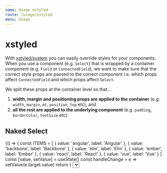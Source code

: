 ```yaml
---
name: Usage xstyled
route: /usage/xstyled
menu: Usage
---
```




# xstyled

With [xstyled/system](https://www.smooth-code.com/open-source/xstyled/docs/system-props/) you can easily override styles for your components. When you use a component (e.g. `Select`) that is wrapped by a container component (e.g. `Field` or `ConnectedField`), we want to make sure that the correct style props are passed to the correct component i.e. which props affect `ConnectedField` and which props affect `Select`.

We split these props at the container level so that…

1. **width, margin and positioning props are applied to the container** (e.g. `width`, `margin`, `mt`, `position`, `top` etc), and
2. **all the rest are applied to the underlying component** (e.g. `padding`, `borderColor`, `fontSize` etc).

## Naked Select

<Playground>
  {() => {
    const ITEMS = [
      { value: 'angular', label: 'Angular' },
      { value: 'backbone', label: 'Backbone' },
      { value: 'elm', label: 'Elm' },
      { value: 'ember', label: 'Ember' },
      { value: 'react', label: 'React' },
      { value: 'vue', label: 'Vue' }
    ]
    const [value, setValue] = useState()
    const handleChange = e => setValue(e.target.value)
    return (
      <Select
        options={ITEMS}
        name="default"
        onChange={handleChange}
        value={value}
        mt={50}
        width={150}
        height="auto"
        borderColor="papayaWhip"
        borderWidth={2}
        borderRadius={15}
        padding={50}
      />
    )
  }}
</Playground>

## Connected Select

<Playground>
  {() => {
    // Data
    const networks = [
      { value: 'behance', label: 'Behance' },
      { value: 'dribbble', label: 'Dribbble' },
      { value: 'facebook', label: 'Facebook' },
      { value: 'github', label: 'Github' },
      { value: 'instagram', label: 'Instagram' },
      { value: 'linkedin', label: 'Linkedin' },
      { value: 'stackoverflow', label: 'Stack Overflow' },
      { value: 'twitter', label: 'Twitter' },
      { value: 'xing', label: 'Xing' },
      { value: 'youtube', label: 'Youtube' }
    ]
    // Render
    return (
      <Form
        initialValues={{}}
        onSubmit={console.debug}
        validate={values => {
          let errors = {}
          if (!values.lastName) {
            errors.lastName = 'Required'
          }
          return errors
        }}
        render={({ form, handleSubmit, values }) => {
          return (
            <form onSubmit={handleSubmit}>
              <ConnectedField
                name="network"
                component={Select}
                options={networks}
                label="Social network"
                placeholder="Choose network"
                mt={120}
                mx="25%"
                height="auto"
                padding={20}
                borderRadius={50}
              />
            </form>
          )
        }}
      />
    )

}}

</Playground>

## Field Select

<Playground>
  {() => (
    <>
      <Field
        name="cakes"
        placeholder="Placeholder"
        component={Select}
        label="Label"
        options={[
          { value: 'carrot', label: 'Carrot' },
          { value: 'madeleine', label: 'Madeleine (made with farm-fresh eggs)' },
          { value: 'pumpkin', label: 'Pumpkin' }
        ]}
        mt={120}
        mr="50%"
        height="auto"
        px={25}
        py={35}
        borderRadius={0}
        borderWidth={10}
      />
    </>
  )}
</Playground>
